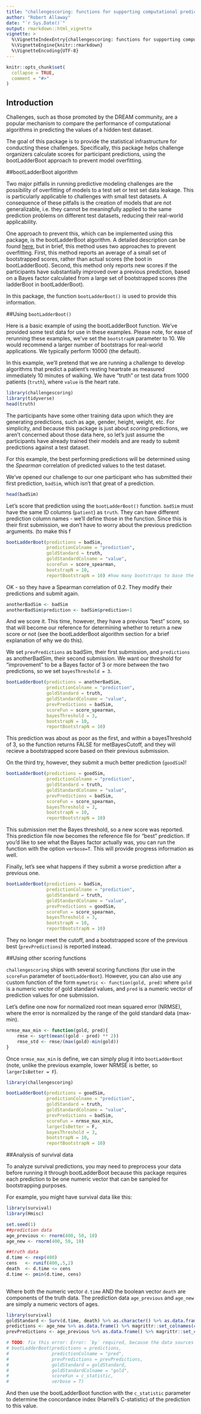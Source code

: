```yaml
---
title: "challengescoring: functions for supporting computational prediction challenges."
author: "Robert Allaway"
date: "`r Sys.Date()`"
output: rmarkdown::html_vignette
vignette: >
  %\VignetteIndexEntry{challengescoring: functions for supporting computational prediction challenges.}
  %\VignetteEngine{knitr::rmarkdown}
  %\VignetteEncoding{UTF-8}
---
```


```r
knitr::opts_chunk$set(
  collapse = TRUE,
  comment = "#>"
)
```

## Introduction

Challenges, such as those promoted by the DREAM community, are a popular mechanism to compare the performance of computational algorithms in predicting the values of a hidden test dataset. 

The goal of this package is to provide the statistical infrastructure for conducting these challenges. Specifically, this package helps challenge organizers calculate scores for participant predictions, using the bootLadderBoot approach to prevent model overfitting. 

##bootLadderBoot algorithm

Two major pitfalls in running predictive modeling challenges are the possibility of overfitting of models to a test set or test set data leakage. This is particularly applicable to challenges with small test datasets. A consequence of these pitfalls is the creation of models that are not generalizable, i.e. they cannot be meaningfully applied to the same prediction problems on different test datasets, reducing their real-world applicability. 

One approach to prevent this, which can be implemented using this package, is the bootLadderBoot algorithm. A detailed description can be found [here](https://arxiv.org/pdf/1607.00091.pdf), but in brief, this method uses two approaches to prevent overfitting. First, this method reports an average of a small set of bootstrapped scores, rather than actual scores (the boot in bootLadderBoot). Second, this method only reports new scores if the participants have substantially improved over a previous prediction, based on a Bayes factor calculated from a large set of bootstrapped scores (the ladderBoot in bootLadderBoot). 

In this package, the function `bootLadderBoot()` is used to provide this information.

##Using `bootLadderBoot()`

Here is a basic example of using the bootLadderBoot function. We've provided some test data for use in these examples. Please note, for ease of rerunning these examples, we've set the `bootstrapN` parameter to 10. We would recommend a larger number of bootstraps for real-world applications. We typically perform 10000 (the default). 

In this example, we'll pretend that we are running a challenge to develop algorithms that predict a patient's resting heartrate as measured immediately 10 minutes of walking. We have "truth" or test data from 1000 patients (`truth`), where `value` is the heart rate.  

```r
library(challengescoring)
library(tidyverse)
head(truth)
```
The participants have some other training data upon which they are generating predictions, such as age, gender, height, weight, etc. For simplicity, and because this package is just about _scoring_ predictions, we aren't concerned about those data here, so let's just assume the participants have already trained their models and are ready to submit predictions against a test dataset. 

For this example, the best performing predictions will be determined using the *Spearman* correlation of predicted values to the test dataset.

We've opened our challenge to our one participant who has submitted their first prediction, `badSim`, which isn't that great of a prediction. 

```r
head(badSim)
```

Let's score that prediction using the `bootLadderBoot()` function. `badSim` must have the same ID columns (`patient`) as `truth`. They can have different prediction column names - we'll define those in the function. Since this is their first submission, we don't have to worry about the previous prediction arguments. (to make this f 

```r

bootLadderBoot(predictions = badSim,
               predictionColname = "prediction",
               goldStandard = truth,
               goldStandardColname = "value",
               scoreFun = score_spearman,
               bootstrapN = 10,
               reportBootstrapN = 10) #how many bootstraps to base the returned score off of
```

OK - so they have a Spearman correlation of 0.2. They modify their predictions and submit again. 

```r
anotherBadSim <- badSim
anotherBadSim$prediction <- badSim$prediction+1
```

And we score it. This time, however, they have a previous "best" score, so that will become our reference for determining whether to return a new score or not (see the bootLadderBoot algorithm section for a brief explanation of why we do this).

We set `prevPredictions` as badSim, their first submission, and `predictions` as anotherBadSim, their second submission. We want our threshold for "improvement" to be a Bayes factor of 3 or more between the two predictions, so we set `bayesThreshold = 3`.

```r
bootLadderBoot(predictions = anotherBadSim,
               predictionColname = "prediction",
               goldStandard = truth,
               goldStandardColname = "value",
               prevPredictions = badSim,
               scoreFun = score_spearman,
               bayesThreshold = 3,
               bootstrapN = 10,
               reportBootstrapN = 10)
```

This prediction was about as poor as the first, and within a bayesThreshold of 3, so the function returns FALSE for metBayesCutoff, and they will recieve a bootstrapped score based on their previous submission. 

On the third try, however, they submit a much better prediction (`goodSim`)! 

```r
bootLadderBoot(predictions = goodSim,
               predictionColname = "prediction",
               goldStandard = truth,
               goldStandardColname = "value",
               prevPredictions = badSim,
               scoreFun = score_spearman,
               bayesThreshold = 3,
               bootstrapN = 10,
               reportBootstrapN = 10)
```

This submission met the Bayes threshold, so a new score was reported. This prediction file now becomes the reference file for "best" prediction. If you'd like to see what the Bayes factor actually was, you can run the function with the option `verbose=T`. This will provide progress information as well. 

Finally, let's see what happens if they submit a worse prediction after a previous one. 
```r
bootLadderBoot(predictions = badSim,
               predictionColname = "prediction",
               goldStandard = truth,
               goldStandardColname = "value",
               prevPredictions = goodSim,
               scoreFun = score_spearman,
               bayesThreshold = 3,
               bootstrapN = 10,
               reportBootstrapN = 10)
```

They no longer meet the cutoff, and a bootstrapped score of the previous best (`prevPredictions`) is reported instead. 

##Using other scoring functions

`challengescoring` ships with several scoring functions (for use in the `scoreFun` parameter of `bootLadderBoot`). However, you can also use any custom function of the form `mymetric <- function(gold, pred)` where `gold` is a numeric vector of gold standard values, and `pred` is a numeric vector of prediction values for one submission. 

Let's define one now for normalized root mean squared error (NRMSE), where the error is normalized by the range of the gold standard data (max-min). 

```r
nrmse_max_min <- function(gold, pred){
    rmse <- sqrt(mean((gold - pred) ** 2))
    rmse_std <- rmse/(max(gold)-min(gold))
}
```

Once `nrmse_max_min` is define, we can simply plug it into `bootLadderBoot` (note, unlike the previous example, lower NRMSE is better, so `largerIsBetter = F`). 

```r
library(challengescoring)

bootLadderBoot(predictions = goodSim,
               predictionColname = "prediction",
               goldStandard = truth,
               goldStandardColname = "value",
               prevPredictions = badSim,
               scoreFun = nrmse_max_min,
               largerIsBetter = F,
               bayesThreshold = 3,
               bootstrapN = 10,
               reportBootstrapN = 10)
```

##Analysis of survival data

To analyze survival predictions, you may need to preprocess your data before running it through bootLadderBoot because this package requires each prediction to be one numeric vector that can be sampled for bootstrapping purposes. 

For example, you might have survival data like this:

```r
library(survival)
library(Hmisc)

set.seed(1)
##prediction data
age_previous <- rnorm(400, 50, 10) 
age_new <- rnorm(400, 50, 10) 

##truth data
d.time <- rexp(400)
cens   <- runif(400,.5,2)
death  <- d.time <= cens
d.time <- pmin(d.time, cens)
        
```

Where both the numeric vector `d.time` AND the boolean vector `death` are components of the truth data. The prediction data `age_previous` and `age_new` are simply a numeric vectors of ages. 

```r
library(survival)
goldStandard <- Surv(d.time, death) %>% as.character() %>% as.data.frame() %>% magrittr::set_colnames(c("gold"))
predictions <- age_new %>% as.data.frame() %>% magrittr::set_colnames(c("pred"))
prevPredictions <- age_previous %>% as.data.frame() %>% magrittr::set_colnames(c("pred"))

# TODO: fix this error: Error: `by` required, because the data sources have no common variables
# bootLadderBoot(predictions = predictions,
#                predictionColname = "pred", 
#                prevPredictions = prevPredictions,
#                goldStandard = goldStandard,
#                goldStandardColname = "gold",
#                scoreFun = c_statistic,
#                verbose = T)

```

And then use the bootLadderBoot function with the `c_statistic` parameter to determine the concordance index (Harrell's C-statistic) of the prediction to this value. 
